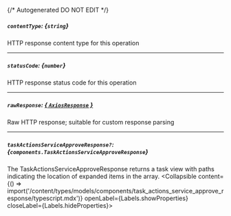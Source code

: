{/* Autogenerated DO NOT EDIT  */}

##### `contentType`: *{`string`}*
HTTP response content type for this operation

---
##### `statusCode`: *{`number`}*
HTTP response status code for this operation

---
##### `rawResponse`: [*{ `AxiosResponse` }*](https://axios-http.com/docs/res_schema)
Raw HTTP response; suitable for custom response parsing

---
##### `taskActionsServiceApproveResponse?`: *{`components.TaskActionsServiceApproveResponse`}*
The TaskActionsServiceApproveResponse returns a task view with paths indicating the location of expanded items in the array.
<Collapsible content={() => import('/content/types/models/components/task_actions_service_approve_response/typescript.mdx')} openLabel={Labels.showProperties} closeLabel={Labels.hideProperties}>
</Collapsible>


